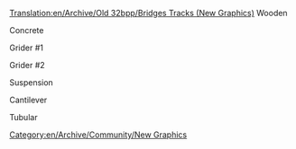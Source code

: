 [[Translation:en/Archive/Old 32bpp/Bridges Tracks (New Graphics)]]
Wooden

Concrete

Grider #1

Grider #2

Suspension

Cantilever

Tubular
[[Category:en/Archive/Community/New Graphics]]